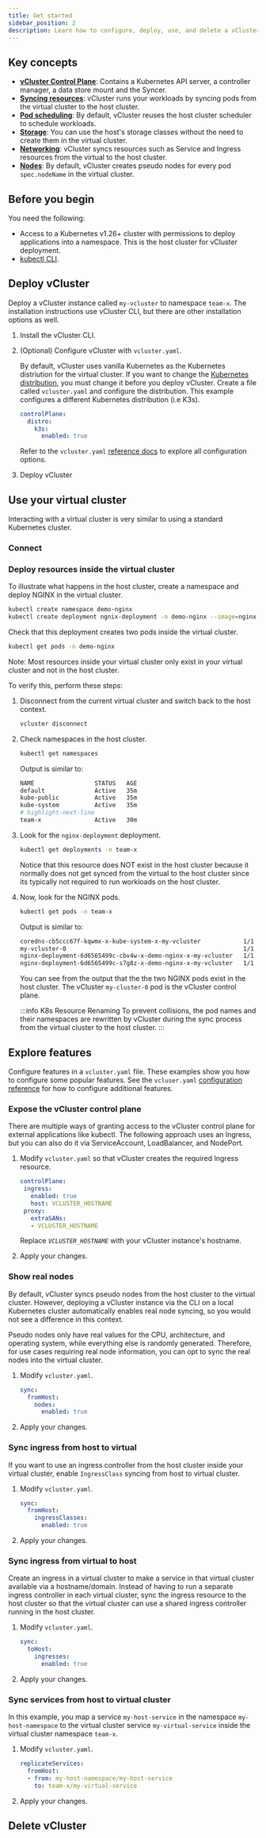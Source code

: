 ```yaml
---
title: Get started
sidebar_position: 2
description: Learn how to configure, deploy, use, and delete a vCluster instance.
---
```




## Key concepts

- [**vCluster Control Plane**](/vcluster/architecture/README.mdx): Contains a Kubernetes API server, a controller manager, a data store mount and the Syncer.
- [**Syncing resources**](/vcluster/architecture/README.mdx): vCluster runs your workloads by syncing pods from the virtual cluster to the host cluster.
- [**Pod scheduling**](/vcluster/architecture/README.mdx): By default, vCluster reuses the host cluster scheduler to schedule workloads.
- [**Storage**](/vcluster/architecture/README.mdx): You can use the host's storage classes without the need to create them in the virtual cluster.
- [**Networking**](/vcluster/architecture/README.mdx): vCluster syncs resources such as Service and Ingress resources from the virtual to the host cluster.
- [**Nodes**](/vcluster/architecture/README.mdx): By default, vCluster creates pseudo nodes for every pod `spec.nodeName` in the virtual cluster.

## Before you begin

You need the following:

* Access to a Kubernetes v1.26+ cluster with permissions to deploy applications into a namespace. This is the host cluster for vCluster deployment.
* [kubectl CLI](https://kubernetes.io/docs/tasks/tools/#kubectl). 

## Deploy vCluster

Deploy a vCluster instance called `my-vcluster` to namespace `team-x`. The installation instructions use vCluster CLI, but there are other installation options as well.  

1. Install the vCluster CLI.

   <InstallBetaCLIFragment/>

1. (Optional) Configure vCluster with `vcluster.yaml`.

   By default, vCluster uses vanilla Kubernetes as the Kubernetes distriution for the virtual cluster. If you want to change the [Kubernetes distribution](/vcluster/vcluster-yaml/control-plane/components/distro/README.mdx), you must change it before you deploy vCluster. Create a file called `vcluster.yaml` and configure the distribution. This example configures a different Kubernetes distribution (i.e K3s).

   ```yaml
   controlPlane:
     distro:
       k3s:
         enabled: true     
   ```
   
   Refer to the `vcluster.yaml` [reference docs](/vcluster/vcluster-yaml/README.mdx) to explore all configuration options.

1. Deploy vCluster

   <DeployVirtualCluster/>

## Use your virtual cluster

Interacting with a virtual cluster is very similar to using a standard Kubernetes cluster. 

### Connect

<Connect/>

### Deploy resources inside the virtual cluster

To illustrate what happens in the host cluster, create a namespace and deploy NGINX in the virtual cluster.

```bash
kubectl create namespace demo-nginx
kubectl create deployment ngnix-deployment -n demo-nginx --image=nginx -r 2
```

Check that this deployment creates two pods inside the virtual cluster.

```bash 
kubectl get pods -n demo-nginx
```

Note: Most resources inside your virtual cluster only exist in your virtual cluster and not in the host cluster.

To verify this, perform these steps:

1. Disconnect from the current virtual cluster and switch back to the host context.

    ```bash 
    vcluster disconnect
    ```

1. Check namespaces in the host cluster.

   ```bash 
   kubectl get namespaces
   ``` 
   Output is similar to: 
   ```bash
   NAME                 STATUS   AGE
   default              Active   35m
   kube-public          Active   35m
   kube-system          Active   35m
   # highlight-next-line
   team-x               Active   30m
   ```

1. Look for the `nginx-deployment` deployment.

   ```bash 
   kubectl get deployments -n team-x
   ``` 

   Notice that this resource does NOT exist in the host cluster because it normally does not get synced from the virtual to the host cluster since its typically not required to run workloads on the host cluster.

1. Now, look for the NGINX pods.

   ```bash 
   kubectl get pods -n team-x
   ``` 

   Output is similar to:

   ```bash
   coredns-cb5ccc67f-kqwmx-x-kube-system-x-my-vcluster            1/1     Running   0          34m
   my-vcluster-0                                                  1/1     Running   0          34m
   nginx-deployment-6d6565499c-cbv4w-x-demo-nginx-x-my-vcluster   1/1     Running   0          20m
   nginx-deployment-6d6565499c-s7g8z-x-demo-nginx-x-my-vcluster   1/1     Running   0          20m
   ```
   
   You can see from the output that the the two NGINX pods exist in the host cluster. The vCluster `my-cluster-0` pod is the vCluster control plane.

   :::info K8s Resource Renaming
   To prevent collisions, the pod names and their namespaces are rewritten by vCluster during the sync process from the virtual cluster to the host cluster.
   :::


## Explore features

Configure features in a `vcluster.yaml` file. These examples show you how to configure some popular features. See the `vcluser.yaml` [configuration reference](/vcluster/vcluster-yaml/README.mdx) for how to configure additional features.

### Expose the vCluster control plane

There are multiple ways of granting access to the vCluster control plane for external applications like kubectl. The following approach uses an Ingress, but you can also do it via ServiceAccount, LoadBalancer, and NodePort.

1. Modify `vcluster.yaml` so that vCluster creates the required Ingress resource.

   ```yaml
   controlPlane:
    ingress:
      enabled: true
      host: VCLUSTER_HOSTNAME
    proxy:
      extraSANs:
      - VCLUSTER_HOSTNAME
    ```

    Replace _`VCLUSTER_HOSTNAME`_ with your vCluster instance's hostname.

1. Apply your changes.
   
   <DeployChanges/>

### Show real nodes

By default, vCluster syncs pseudo nodes from the host cluster to the virtual cluster. However, deploying a vCluster instance via the CLI on a local Kubernetes cluster automatically enables real node syncing, so you would not see a difference in this context.

Pseudo nodes only have real values for the CPU, architecture, and operating system, while everything else is randomly generated. Therefore, for use cases requiring real node information, you can opt to sync the real nodes into the virtual cluster.

1. Modify `vcluster.yaml`.

    ```yaml
    sync:
      fromHost:
        nodes:
          enabled: true
    ```

1. Apply your changes.

      <DeployChanges/>

### Sync ingress from host to virtual

If you want to use an ingress controller from the host cluster inside your virtual cluster, enable `IngressClass` syncing from host to virtual cluster.

1. Modify `vcluster.yaml`.

    ```yaml
    sync:
      fromHost:
        ingressClasses:
          enabled: true
    ```

2. Apply your changes.
      <DeployChanges/>

### Sync ingress from virtual to host

Create an ingress in a virtual cluster to make a service in that virtual cluster available via a hostname/domain. Instead of having to run a separate ingress controller in each virtual cluster, sync the ingress resource to the host cluster so that the virtual cluster can use a shared ingress controller running in the host cluster.

1. Modify `vcluster.yaml`.

    ```yaml
    sync:
      toHost:
        ingresses:
          enabled: true
    ```

2. Apply your changes.
      <DeployChanges/>

### Sync services from host to virtual cluster

In this example, you map a service `my-host-service` in the namespace `my-host-namespace` to the virtual cluster service `my-virtual-service` inside the virtual cluster namespace `team-x`.

1. Modify `vcluster.yaml`.

   ```yaml
   replicateServices:
     fromHost:
     - from: my-host-namespace/my-host-service
       to: team-x/my-virtual-service
   ```

1. Apply your changes.
   
   <DeployChanges/>


## Delete vCluster

<Cleanup/>
